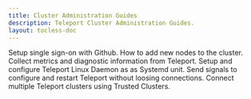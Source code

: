 ```yaml
---
title: Cluster Administration Guides
description: Teleport Cluster Administration Guides.
layout: tocless-doc
---
```


<TileSet>
  <Tile icon="wrench" title="Github SSO" href="./admin/github-sso.mdx">
    Setup single sign-on with Github.
  </Tile>
  <Tile icon="wrench" title="Adding nodes" href="./admin/adding-nodes.mdx">
    How to add new nodes to the cluster.
  </Tile>
  <Tile icon="wrench" title="Troubleshooting" href="./admin/troubleshooting.mdx">
    Collect metrics and diagnostic information from Teleport.
  </Tile>
  <Tile icon="wrench" title="Teleport Daemon" href="./admin/daemon.mdx">
    Setup and configure Teleport Linux Daemon as as Systemd unit.
  </Tile>
  <Tile icon="wrench" title="Signals and Graceful Restarts" href="./admin/graceful-restarts.mdx">
    Send signals to configure and restart Teleport without loosing connections.
  </Tile>
  <Tile icon="wrench" title="Trusted Clusters" href="./admin/trustedclusters.mdx">
    Connect multiple Teleport clusters using Trusted Clusters.
  </Tile>
</TileSet>
